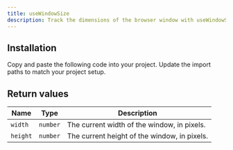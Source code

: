 ---
title: useWindowSize
description: Track the dimensions of the browser window with useWindowSize.
---

<ComponentPreview name="demos/hooks/use-window-size" />

## Installation

<Steps>
  <Step>Copy and paste the following code into your project.</Step>
  <ComponentSource name="hooks/use-window-size" />
  <Step>Update the import paths to match your project setup.</Step>
</Steps>

## Return values

| Name     | Type     | Description                                  |
| -------- | -------- | -------------------------------------------- |
| `width`  | `number` | The current width of the window, in pixels.  |
| `height` | `number` | The current height of the window, in pixels. |
